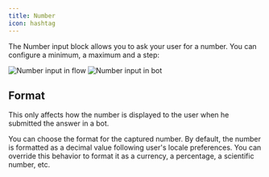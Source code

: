 ```yaml
---
title: Number
icon: hashtag
---
```


The Number input block allows you to ask your user for a number. You can configure a minimum, a maximum and a step:

<Tabs>
  <Tab title="Flow">
    <Frame>
      <img
        src="/images/blocks/inputs/number-flow.png"
        alt="Number input in flow"
        className="rounded-lg"
      />
    </Frame>
  </Tab>
  <Tab title="Bot">
    <Frame>
      <img
        src="/images/blocks/inputs/number-bot.png"
        alt="Number input in bot"
        className="rounded-lg"
      />
    </Frame>
  </Tab>
</Tabs>

## Format

This only affects how the number is displayed to the user when he submitted the answer in a bot.

You can choose the format for the captured number. By default, the number is formatted as a decimal value following user's locale preferences. You can override this behavior to format it as a currency, a percentage, a scientific number, etc.


